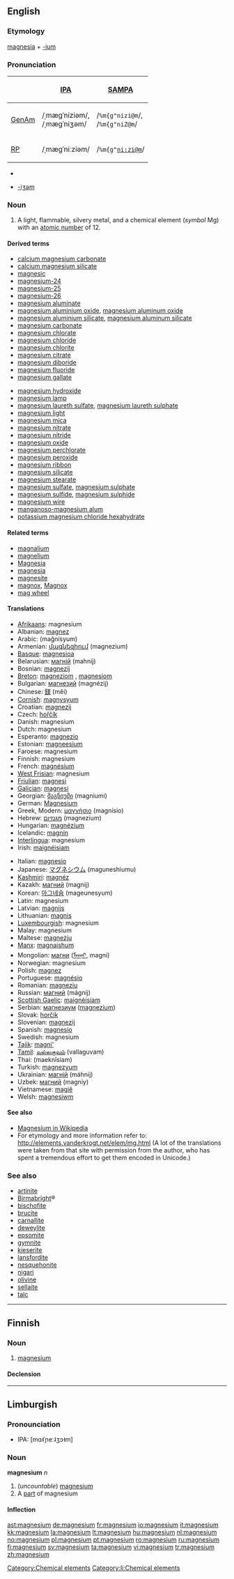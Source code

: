 {{also|Magnesium}}
==English==
{{elements|Mg|sodium|Na|aluminium|Al}}

===Etymology===
[[magnesia]] + [[-ium]]

===Pronunciation===
{| border=1 cellpadding=5
! !! [[w:International Phonetic Alphabet|IPA]] !! [[w:SAMPA|SAMPA]]
|-
! [[GenAm]]
| /ˌmæɡˈniziəm/, <br> /ˌmæɡˈniʒəm/ || /<tt>%m{g"nizi@m</tt>/, <br> /<tt>%m{g"niZ@m</tt>/
|-
! [[RP]]
| /ˌmæɡˈniːziəm/ || /<tt>%m{g"ni:zi@m</tt>/
|}

* {{hyphenation|mag|ne|si|um}}
* {{rhymes|iːziəm}} [[Rhymes:English:-iʒəm|-iʒəm]]

===Noun===
{{en-noun|-}}
{{wikipedia}}

# A light, flammable, silvery metal, and a chemical element (''symbol'' Mg) with an [[atomic number]] of 12.

====Derived terms====
{{top2}}
* [[calcium magnesium carbonate]]
* [[calcium magnesium silicate]]
* [[magnesic]]
* [[magnesium-24]]
* [[magnesium-25]]
* [[magnesium-26]]
* [[magnesium aluminate]]
* [[magnesium aluminium oxide]], [[magnesium aluminum oxide]]
* [[magnesium aluminium silicate]], [[magnesium aluminum silicate]]
* [[magnesium carbonate]]
* [[magnesium chlorate]]
* [[magnesium chloride]]
* [[magnesium chlorite]]
* [[magnesium citrate]]
* [[magnesium diboride]]
* [[magnesium fluoride]]
* [[magnesium gallate]]
{{mid2}}
* [[magnesium hydroxide]]
* [[magnesium lamp]]
* [[magnesium laureth sulfate]], [[magnesium laureth sulphate]]
* [[magnesium light]]
* [[magnesium mica]]
* [[magnesium nitrate]]
* [[magnesium nitride]]
* [[magnesium oxide]]
* [[magnesium perchlorate]]
* [[magnesium peroxide]]
* [[magnesium ribbon]]
* [[magnesium silicate]]
* [[magnesium stearate]]
* [[magnesium sulfate]], [[magnesium sulphate]]
* [[magnesium sulfide]], [[magnesium sulphide]]
* [[magnesium wire]]
* [[manganoso-magnesium alum]]
* [[potassium magnesium chloride hexahydrate]]
{{bottom}}

====Related terms====
* [[magnalium]]
* [[magnelium]]
* [[Magnesia]]
* [[magnesia]]<!--"milk of magnesia" is on this page-->
* [[magnesite]]
* [[magnox]], [[Magnox]]
* [[mag wheel]]

====Translations====
{{top}}
* [[Afrikaans]]: magnesium
* Albanian: [[magnez]]
* Arabic: {{Arab|[[مغنيسيوم]]}} (mağnísyum) {{m}}
* Armenian: [[մագնեզիում]] (magnezium)
* [[Basque]]: [[magnesioa]]
* Belarusian: [[магній]] (mahnij) {{m}}
* Bosnian: [[magnezij]]
* [[Breton]]: [[magneziom]] {{m}}, [[magnesiom]]
* Bulgarian: [[магнезий]] (magnézij) {{m}}
* Chinese: [[鎂]] (měi)
* [[Cornish]]: [[magnysyum]]
* Croatian: [[magnezij]]
* Czech: [[hořčík]]
* Danish: magnesium
* Dutch: magnesium {{n}}
* Esperanto: [[magnezio]]
* Estonian: [[magneesium]]
* Faroese: magnesium
* Finnish: magnesium
* French: [[magnésium]] {{m}}
* [[West Frisian]]: magnesium
* [[Friulian]]: [[magnesi]]
* [[Galician]]: [[magnesi]]
* Georgian: [[მაგნიუმი]] (magniumi)
* German: [[Magnesium]] {{n}}
* Greek, Modern: [[μαγνήσιο]] (magnísio) {{n}}
* Hebrew: [[מגנזיום]] (magnezium)
* Hungarian: [[magnézium]]
* Icelandic: [[magnín]]
* [[Interlingua]]: magnesium
* Irish: [[maignéisiam]]
{{mid}}
* Italian: [[magnesio]] {{m}}
* Japanese: [[マグネシウム]] (maguneshiumu)
* [[Kashmiri]]: [[magnéz]]
* Kazakh: [[магний]] (magnij)
* Korean: [[마그네슘]] (mageunesyum)
* Latin: magnesium
* Latvian: [[magnijs]]
* Lithuanian: [[magnis]]
* [[Luxembourgish]]: magnesium
* Malay: magnesium
* Maltese: [[magneżju]]
* [[Manx]]: [[magnaishum]]
* Mongolian: [[магни]] ([[ᠮᠠᠭᠨᠢ]], magni)
* Norwegian: magnesium
* Polish: [[magnez]] {{m}}
* Portuguese: [[magnésio]] {{m}}
* Romanian: [[magneziu]] {{n}}
* Russian: [[магний]] (mágnij) {{m}}
* [[Scottish Gaelic]]: [[maignèisiam]]
* Serbian: [[магнезиум]] ([[magnezium]])
* Slovak: [[horčík]] {{m}}
* Slovenian: [[magnezij]]
* Spanish: [[magnesio]] {{m}}
* Swedish: magnesium
* [[Tajik]]: [[magni']]
* [[Tamil]]: [[வல்லகுவம்]] (vallaguvam)
* Thai: {{Thai|[[แมกนีเซียม]]}} (maeknīsiam)
* Turkish: [[magnezyum]]
* Ukrainian: [[магній]] (máhnij) {{m}}
* Uzbek: [[магний]] (magniy)
* Vietnamese: [[magiê]]
* Welsh: [[magnesiwm]]
{{bottom}}

====See also====
* [[w:Magnesium|Magnesium in Wikipedia]]
* For etymology and more information refer to: http://elements.vanderkrogt.net/elem/mg.html  (A lot of the translations were taken from that site with permission from the author, who has spent a tremendous effort to get them encoded in Unicode.)

===See also===
* [[artinite]]
* [[Birmabright]]&reg;
* [[bischofite]]
* [[brucite]]
* [[carnallite]]
* [[deweylite]]
* [[epsomite]]
* [[gymnite]]
* [[kieserite]]
* [[lansfordite]]
* [[nesquehonite]]
* [[nigari]]
* [[olivine]]
* [[sellaite]]
* [[talc]]

[[Category:Chemical elements]]

----

==Finnish==
{{wikipedia|lang=fi}}

===Noun===
{{infl|fi|noun}}

# {{element|lang=fi}} [[#English|magnesium]]

====Declension====
{{fi-decl-tuoli|magnesium|np=1}}

----

== Limburgish ==
=== Pronounciation ===
* IPA: [mɑ˧ˈɲeː˨ʒɔ˧m]

=== Noun ===
'''magnesium''' ''n''
# (''uncountable'') [[magnesium#English|magnesium]] 
# A [[part]] of magnesium

==== Inflection ====
{{li-noun-um|magnesi}}

[[Category:li:Chemical elements]]

[[ast:magnesium]]
[[de:magnesium]]
[[fr:magnesium]]
[[io:magnesium]]
[[it:magnesium]]
[[kk:magnesium]]
[[la:magnesium]]
[[lt:magnesium]]
[[hu:magnesium]]
[[nl:magnesium]]
[[no:magnesium]]
[[pl:magnesium]]
[[pt:magnesium]]
[[ro:magnesium]]
[[ru:magnesium]]
[[fi:magnesium]]
[[sv:magnesium]]
[[ta:magnesium]]
[[vi:magnesium]]
[[tr:magnesium]]
[[zh:magnesium]]